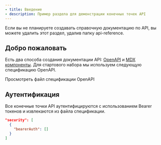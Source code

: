 ```yaml
---
- title: Введение
- description: Пример раздела для демонстрации конечных точек API
---
```


<Note>
  Если вы не планируете создавать справочную документацию по API, вы можете удалить этот раздел, удалив папку api-reference.
</Note>

## Добро пожаловать

Есть два способа создания документации API: [OpenAPI](https://mintlify.com/docs/api-playground/openapi/setup) и [MDX компоненты](https://mintlify.com/docs/api-playground/mdx/configuration). Для стартового набора мы используем следующую спецификацию OpenAPI.

<Card title="Конечные точки магазина растений" icon="leaf" href="https://github.com/mintlify/starter/blob/main/api-reference/openapi.json">
  Просмотреть файл спецификации OpenAPI
</Card>

## Аутентификация

Все конечные точки API аутентифицируются с использованием Bearer токенов и извлекаются из файла спецификации.

```json
"security": [
  {
    "bearerAuth": []
  }
]
```
